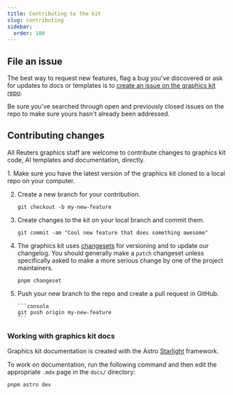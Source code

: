 ```yaml
---
title: Contributing to the kit
slug: contributing
sidebar:
  order: 100
---
```



## File an issue

The best way to request new features, flag a bug you've discovered or ask for updates to docs or templates is to [create an issue on the graphics kit repo](https://github.com/reuters-graphics/bluprint_graphics-kit/issues).

Be sure you've searched through open and previously closed issues on the repo to make sure yours hasn't already been addressed.

## Contributing changes

All Reuters graphics staff are welcome to contribute changes to graphics kit code, AI templates and documentation, directly.

<Steps>
1. Make sure you have the latest version of the graphics kit cloned to a local repo on your computer.

2.  Create a new branch for your contribution.

    ```console
    git checkout -b my-new-feature
    ```

3.  Create changes to the kit on your local branch and commit them.

    ```console
    git commit -am "Cool new feature that does something awesome"
    ```

4.  The graphics kit uses [changesets](https://github.com/changesets/changesets/blob/main/docs/intro-to-using-changesets.md) for versioning and to update our changelog. You should generally make a `patch` changeset unless specifically asked to make a more serious change by one of the project maintainers.

    ```console
    pnpm changeset
    ```

5.  Push your new branch to the repo and create a pull request in GitHub.

        ```console
        git push origin my-new-feature
        ```

</Steps>

### Working with graphics kit docs

Graphics kit documentation is created with the Astro [Starlight](https://starlight.astro.build/) framework.

To work on documentation, run the following command and then edit the appropriate `.mdx` page in the `docs/` directory:

```console
pnpm astro dev
```
